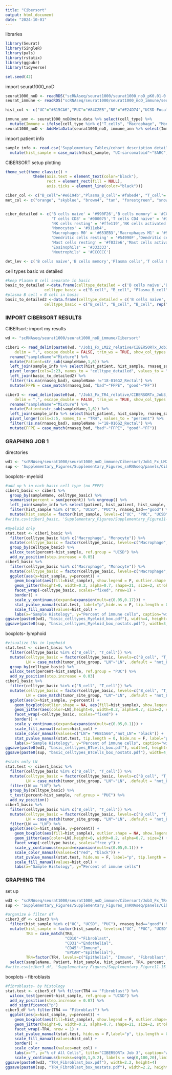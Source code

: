 ```yaml
---
title: "Cibersort"
output: html_document
date: "2024-10-01"
---
```


libraries
```r
library(Seurat)
library(SingleR)
library(pals)
library(rstatix)
library(ggpubr)
library(tidyverse)

set.seed(42)
```

import seurat1000_noD
```r
seurat1000_noD <- readRDS("scRNAseq/seurat1000/seurat1000_noD_pK0.01-0.005_dim30_annotated_Aug15.rds")
seurat_immune <- readRDS("scRNAseq/seurat1000/seurat1000_noD_immune/seurat1000_noD_immune_dim28res15.rds")

hist_col <- c("UC"="#815CA6","PUC"="#84C2EB","NE"="#E24D74","UCSD-Focal"="#ACD7A0","UCSD_focal"="#ACD7A0", "UCSD"="#43823D", "UC-sarcomatoid"= "#E7CB94")

immune_ann <- seurat1000_noD@meta.data %>% select(cell_type) %>%
  mutate(Immune = ifelse(cell_type %in% c("T_cells", "Macrophage", "Monocyte", "B_cell"), "Immune", "Not_Immune"))
seurat1000_noD <- AddMetaData(seurat1000_noD, immune_ann %>% select(Immune))
```

import patient info
```r
sample_info <- read.csv('Supplementary_Tables/cohort_description_details/all_sequencing_detailed.csv') %>%
  mutate(hist_sample = case_match(hist_sample, "UC-sarcomatoid"~"SARC", .default = hist_sample)) 
```

CIBERSORT setup plotting
```r
theme_set(theme_classic() + 
            theme(axis.text = element_text(color="black"),
                  rect = element_rect(fill = NULL),
                  axis.ticks = element_line(color="black")))

ciber_col <- c("B_cell"='#e6194b',"Plasma_B_cell"='#fabed4', "T_cell"='#3cb44b', "Eosinophils"='#dcbeff', "Macrophage"='#42d4f4', "Mast_cell"='#9a6324', "Monocyte"='#000075', "Neutrophils"='#911eb4', "NK_cell"='#ffe119', "Dendritic_cell"='#4363d8')
met_col <- c("orange", "skyblue", "brown4", "tan", "forestgreen", "snow3", "hotpink3", "mediumpurple", "cyan3")


ciber_detailed <- c('B cells naive' = '#990F26','B cells memory' = '#CC7A88','Plasma cells' = '#E6B8BF',
                    'T cells CD8' = '#000075','T cells CD4 naive' = '#3E9FB3','T cells CD4 memory resting' = '#7ABECC','T cells CD4 memory activated' = '#B8DEE6','T cells follicular helper' = '#42d4f4','T cells regulatory (Tregs)' = '#469990','T cells gamma delta' = '#0F8299',
                    'NK cells resting' = '#ffe119','NK cells activated' = '#fffac8',
                    'Monocytes' = '#911eb4',
                    'Macrophages M0' = '#653EB3','Macrophages M1' = '#967ACC','Macrophages M2' = '#C7B8E6',
                    'Dendritic cells resting' = '#54990F','Dendritic cells activated' = '#CFE6B8',
                    'Mast cells resting' = '#f032e6','Mast cells activated' = '#fabed4',
                    'Eosinophils' = '#333333',
                    'Neutrophils' = '#CCCCCC')

det_lev <- c('B cells naive','B cells memory','Plasma cells','T cells CD8','T cells CD4 naive','T cells CD4 memory resting','T cells CD4 memory activated','T cells follicular helper','T cells regulatory (Tregs)','T cells gamma delta','NK cells resting','NK cells activated','Monocytes','Macrophages M0','Macrophages M1','Macrophages M2','Dendritic cells resting','Dendritic cells activated','Mast cells resting','Mast cells activated','Eosinophils','Neutrophils')
```

cell types basic vs detailed
```r
#keep Plasma B cell separate in basic
basic_to_detailed <-data.frame(celltype_detailed = c('B cells naive','B cells memory','Plasma cells','T cells CD8','T cells CD4 naive','T cells CD4 memory resting','T cells CD4 memory activated','T cells follicular helper','T cells regulatory (Tregs)','T cells gamma delta','NK cells resting','NK cells activated','Monocytes','Macrophages M0','Macrophages M1','Macrophages M2','Dendritic cells resting','Dendritic cells activated','Mast cells resting','Mast cells activated','Eosinophils','Neutrophils'), 
                 celltype_basic = c("B_cell", "B_cell", "Plasma_B_cell", rep("T_cell",7), rep("NK_cell",2), "Monocyte", rep("Macrophage",3), rep("Dendritic_cell",2), rep("Mast_cell",2), "Eosinophils", "Neutrophils"))
#plasma B cell = B cell in basic
basic_to_detailed2 <-data.frame(celltype_detailed = c('B cells naive','B cells memory','Plasma cells','T cells CD8','T cells CD4 naive','T cells CD4 memory resting','T cells CD4 memory activated','T cells follicular helper','T cells regulatory (Tregs)','T cells gamma delta','NK cells resting','NK cells activated','Monocytes','Macrophages M0','Macrophages M1','Macrophages M2','Dendritic cells resting','Dendritic cells activated','Mast cells resting','Mast cells activated','Eosinophils','Neutrophils'), 
                 celltype_basic = c("B_cell", "B_cell", "B_cell", rep("T_cell",7), rep("NK_cell",2), "Monocyte", rep("Macrophage",3), rep("Dendritic_cell",2), rep("Mast_cell",2), "Eosinophils", "Neutrophils"))
```


### IMPORT CIBERSORT RESULTS ###

CIBERsort: import my results
```r
wd <- "scRNAseq/seurat1000/seurat1000_noD_immune/Cibersort"

ciber1 <- read_delim(paste0(wd, "/Job1_Fx_LM22_relative/CIBERSORTx_Job1_Results.csv"), 
    delim = ",", escape_double = FALSE, trim_ws = TRUE, show_col_types = F) %>%
  rename("sampleName"="Mixture") %>%
  mutate(Patient=str_sub(sampleName,1,6)) %>%
  left_join(sample_info %>% select(hist_patient, hist_sample, rnaseq_sampleName, rnaseq_bad, tissue_type, tumor_site_group), by = c("sampleName"="rnaseq_sampleName")) %>%
  pivot_longer(cols=2:23, names_to = "celltype_detailed", values_to = "percent") %>%
  left_join(basic_to_detailed2) %>%
  filter(!is.na(rnaseq_bad), sampleName !="18-016G2_Rectal") %>%
  mutate(FFPE = case_match(rnaseq_bad, "bad"~"FFPE", "good"~"FF"))

ciber3 <- read_delim(paste0(wd, "/Job3_Fx_TR4_relative/CIBERSORTx_Job3_Results.csv"), 
    delim = ",", escape_double = FALSE, trim_ws = TRUE, show_col_types = F) %>%
  rename("sampleName"="Mixture") %>%
  mutate(Patient=str_sub(sampleName,1,6)) %>%
  left_join(sample_info %>% select(hist_patient, hist_sample, rnaseq_sampleName, rnaseq_bad, tissue_type, tumor_site_group), by = c("sampleName"="rnaseq_sampleName")) %>%
  pivot_longer(cols=2:5, names_to = "TR4", values_to = "percent") %>%
  filter(!is.na(rnaseq_bad), sampleName !="18-016G2_Rectal") %>%
  mutate(FFPE = case_match(rnaseq_bad, "bad"~"FFPE", "good"~"FF"))
```

### GRAPHING JOB 1 ###

directories
```r
wd1 <- "scRNAseq/seurat1000/seurat1000_noD_immune/Cibersort/Job1_Fx_LM22_relative/"
sup <- 'Supplementary_Figures/Supplementary_Figures_snRNAseq/panels/Cibersort/'
```

boxplots- myeloid
```r
#add up % in each basic cell type (no FFPE)
ciber1_basic <- ciber1 %>%
  group_by(sampleName, celltype_basic) %>%
  summarise(percent = sum(percent)) %>% ungroup() %>%
  left_join(sample_info %>% select(patient, hist_patient, hist_sample, rnaseq_sampleName, rnaseq_bad, tissue_type, tumor_site_group), by = c("sampleName"="rnaseq_sampleName"))%>%
  filter(hist_sample %in% c("UC", "UCSD", "PUC"), rnaseq_bad=="good") %>%
  mutate(hist_sample = factor(hist_sample, levels=c("UC", "PUC", "UCSD")))
#write.csv(ciber1_basic, 'Supplementary_Figures/Supplementary_Figure11-15_snRNAseq/source_data/S14B_Cibersort_Basic_MyeloidLymphoid.csv', row.names = F)

#myeloid only
stat.test <- ciber1_basic %>%
  filter(celltype_basic %in% c("Macrophage", "Monocyte")) %>%
  mutate(celltype_basic = factor(celltype_basic, levels=c("Macrophage", "Monocyte"))) %>%
  group_by(celltype_basic) %>%
  wilcox_test(percent~hist_sample, ref.group = "UCSD") %>%
  add_xy_position(step.increase = 0.05)
ciber1_basic %>%
  filter(celltype_basic %in% c("Macrophage", "Monocyte")) %>%
  mutate(celltype_basic = factor(celltype_basic, levels=c("Macrophage", "Monocyte"))) %>%
  ggplot(aes(x=hist_sample, y=percent)) +
    geom_boxplot(aes(fill=hist_sample), show.legend = F, outlier.shape = NA) +
    geom_jitter(height=0, width=0.2, alpha=0.7, shape=21, size=2, stroke=NA, fill="black") +
    facet_wrap(~celltype_basic, scales="fixed", nrow=1) +
    border() +
    scale_y_continuous(expand=expansion(mult=c(0.05,0.17))) +
    stat_pvalue_manual(stat.test, label="p",hide.ns = F, tip.length = 0) +
    scale_fill_manual(values=hist_col) +
    labs(x="Sample Histology", y="Percent of immune cells", caption="wilcox padj shown (vs UCSD only)")
ggsave(paste0(wd1, "basic_celltypes_Myeloid_box.pdf"), width=4, height=3)
ggsave(paste0(sup, "basic_celltypes_Myeloid_box_nostats.pdf"), width=3, height=3)
```

boxplots- lymphoid
```r
#visualize LNs in lymphoid
stat.test <- ciber1_basic %>%
  filter(celltype_basic %in% c("B_cell", "T_cell")) %>%
  mutate(celltype_basic = factor(celltype_basic, levels=c("B_cell", "T_cell")), 
         LN = case_match(tumor_site_group, "LN"~"LN", .default = "not_LN")) %>%
  group_by(celltype_basic) %>%
  wilcox_test(percent~hist_sample, ref.group = "PUC") %>%
  add_xy_position(step.increase = 0.03)
ciber1_basic %>%
  filter(celltype_basic %in% c("B_cell", "T_cell")) %>%
  mutate(celltype_basic = factor(celltype_basic, levels=c("B_cell", "T_cell")), 
         LN = case_match(tumor_site_group, "LN"~"LN", .default = "not_LN")) %>%
  ggplot(aes(x=hist_sample, y=percent)) +
    geom_boxplot(outlier.shape = NA, aes(fill=hist_sample), show.legend = F) +
    geom_jitter(aes(color=LN),height=0, width=0.2, alpha=0.7, size=2, shape=16) +
    facet_wrap(~celltype_basic, scales="fixed") +
    border() +
    scale_y_continuous(expand=expansion(mult=c(0.05,0.1))) +
    scale_fill_manual(values=hist_col) +
    scale_color_manual(values=c("LN"= "#E81566","not_LN"= "black")) +
    stat_pvalue_manual(stat.test, tip.length = 0, hide.ns = F, label="p") +
    labs(x="Sample Histology", y="Percent of immune cells", caption="wilcox vs PUC, p")
ggsave(paste0(wd1, "basic_celltypes_BTcells_box.pdf"), width=4, height=3)
ggsave(paste0(sup, "basic_celltypes_BTcells_box_nostats.pdf"), width=4, height=3)

#stats only LN
stat.test <- ciber1_basic %>%
  filter(celltype_basic %in% c("B_cell", "T_cell")) %>%
  mutate(celltype_basic = factor(celltype_basic, levels=c("B_cell", "T_cell")), 
         LN = case_match(tumor_site_group, "LN"~"LN", .default = "not_LN")) %>%
  filter(LN == "LN") %>%
  group_by(celltype_basic) %>%
  t_test(percent~hist_sample, ref.group = "PUC") %>%
  add_xy_position()
ciber1_basic %>%
  filter(celltype_basic %in% c("B_cell", "T_cell")) %>%
  mutate(celltype_basic = factor(celltype_basic, levels=c("B_cell", "T_cell")), 
         LN = case_match(tumor_site_group, "LN"~"LN", .default = "not_LN")) %>%
  filter(LN == "LN") %>%
  ggplot(aes(x=hist_sample, y=percent)) +
    geom_boxplot(aes(fill=hist_sample), outlier.shape = NA, show.legend = F) +
    geom_jitter(aes(color=LN),height=0, width=0.2, alpha=0.7, size=2) +
    facet_wrap(~celltype_basic, scales="free_y") +
    scale_y_continuous(expand=expansion(mult=c(0.05,0.1))) +
    scale_color_manual(values=c("red", "black")) +
    stat_pvalue_manual(stat.test, hide.ns = F, label="p", tip.length = 0) +
    scale_fill_manual(values=hist_col) +
    labs(x="Sample Histology", y="Percent of immune cells")
```


### GRAPHING TR4 ###

set up
```r
wd3 <- "scRNAseq/seurat1000/seurat1000_noD_immune/Cibersort/Job3_Fx_TR4_relative/"
sup <- 'Supplementary_Figures/Supplementary_Figures_snRNAseq/panels/Cibersort/'

#organize & filter df
ciber3_df <- ciber3 %>%
  filter(hist_sample %in% c("UC", "UCSD", "PUC"), rnaseq_bad=="good") %>%
  mutate(hist_sample = factor(hist_sample, levels=c("UC", "PUC", "UCSD")),
         TR4 = case_match(TR4,
                          "CD10"~"Fibroblast",
                          "CD31"~"Endothelial", 
                          "CD45"~"Immune", 
                          "EPCAM"~"Epithelial"), 
         TR4=factor(TR4, levels=c("Epithelial", "Immune", "Fibroblast", "Endothelial"))) %>%
  select(sampleName, Patient, hist_sample, hist_patient, TR4, percent, rnaseq_bad, tissue_type, tumor_site_group, FFPE)
#write.csv(ciber3_df, 'Supplementary_Figures/Supplementary_Figure11-15_snRNAseq/source_data/S14B_Cibersort_TR4.csv', row.names = F)
```

boxplots - fibroblasts
```r
#fibroblasts- by histology
stat.test <- ciber3_df %>% filter(TR4 == "Fibroblast") %>%
  wilcox_test(percent~hist_sample, ref.group = "UCSD") %>%
  add_xy_position(step.increase = 0.07) %>%
  add_significance("p")
ciber3_df %>% filter(TR4 == "Fibroblast") %>%
  ggplot(aes(x=hist_sample, y=percent)) +
    geom_boxplot(aes(fill=hist_sample), show.legend = F, outlier.shape=NA) +
    geom_jitter(height=0, width=0.2, alpha=0.7, shape=21, size=2, stroke=NA, fill="black") +
    facet_wrap(~TR4, nrow = 1) +
    stat_pvalue_manual(stat.test, hide.ns = F,label="p", tip.length = 0) +
    scale_fill_manual(values=hist_col) +
    border() +
    scale_color_manual(values=met_col) +
    labs(x="", y="% of All Cells", title="CIBERSORTx Job 3", caption="wilcox test non-adj p-values") +
    scale_y_continuous(breaks=seq(0,1,0.2), labels = seq(0,100,20),limits=c(0,.80))
ggsave(paste0(wd3, "TR4_Fibroblast_box.pdf"), width=2.2, height=4)
ggsave(paste0(sup, "TR4_Fibroblast_box_nostats.pdf"), width=2.2, height=4)
```
